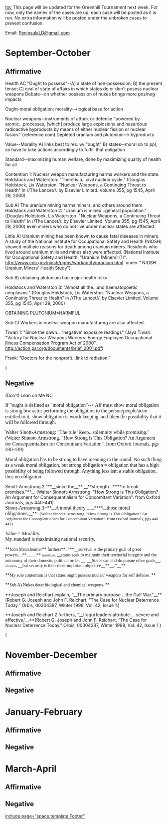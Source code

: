 [[toc]]
This page will be updated for the Greenhill Tournament next week. For now, only the names of the cases are up; each case will be posted as it is run. No extra information will be posted under the unbroken cases to prevent confusion.

Email: [[mailto:PeninsulaLD@gmail.com|PeninsulaLD@gmail.com]]

=September-October= 
==Affirmative== 
Health AC
"Ought to possess"--A) a state of non-possession; B) the present tense; C) eval of state of affairs in which states do or don't posess nuclear weapons
Debate--on whether possession of nukes brings more pos/neg impacts 

Ought-moral obligation; morality-->logical base for action

Nuclear weapons--instruments of attack or defense "powered by atomic...processes, [which] produce large explosions and hazardous radioactive byproducts by means of either nuclear fission or nuclear fusion." (reference.com)
Depleted uranium and plutonium--> byproducts 

Value--Morality
A) links best to res. w/ "ought"
B) states--moral ob to ppl, so have to take actions accordingly to fulfill that obligation

Standard--maximizing human welfare, done by maximizing quality of health for all

Contention 1: Nuclear weapon manufacturing harms workers and the state. Holdstock and Waterston: "There is a...civil nuclear cycle." (Douglas Holdstock, Lis Waterston. "Nuclear Weapons, a Continuing Threat to Health" in //The Lancet//. by Elsevier Limited. Volume 355, pg 1545, April 29, 2000)

Sub A) The uranium mining harms miners, and others around them.
Holdstock and Waterston 2: "Uranium is mined...general population." (Douglas Holdstock, Lis Waterston. "Nuclear Weapons, a Continuing Threat to Health" in //The Lancet//. by Elsevier Limited. Volume 355, pg 1545, April 29, 2000)
even miners who do not live under nuclear states are affected

Little A) Uranium mining has been known to cause fatal diseases in miners.
A study of the National Institute for Occupational Safety and Health (NIOSH) showed multiple reasons for death among uranium miners. Residents who lived around uranium mills and mines also were affected.
(National Institute for Occupational Safety and Health. "Uranium (Miners) (1)". [[http://www.cdc.gov/niosh/pgms/worknotify/uranium.html]]. under "
NIOSH Uranium Miners' Health Study")


Sub B) obtaining plutonium has major health risks

Holdstock and Waterston 3: "Almost all the...and haematopoietic neoplasms." (Douglas Holdstock, Lis Waterston. "Nuclear Weapons, a Continuing Threat to Health" in //The Lancet//. by Elsevier Limited. Volume 355, pg 1545, April 29, 2000)

OBTAINING PLUTONIUM=HARMFUL


Sub C) Workers in nuclear weapon manufacturing are also affected.

Tiwari 1: "Since the dawn... 'negative' exposure readings" (Jaya Tiwari. "Victory for Nuclear Weapons Workers: Energy Employee Occupational Illness Compensation Program Act of 2000". [[http://action.psr.org/documents/brief_2001.pdf]])


Frank: "Doctors for the nonprofit...link to radiation."

(


==Negative== 
(Don't) Lean on Me NC

<span style="display: block; margin: 0in 0in 10pt;"><span style="font-family: 'Times New Roman','serif'; font-size: 12pt; line-height: 115%;">If "ought is defined as "moral obligation"--> Aff must show moral obligation is strong btw actor performing the obligation to the person/people/actor entitled to it, show obligation is worth keeping, and liken the possibility that it will be followed through.</span></span>
<span style="display: block; margin: 0in 0in 10pt;"><span style="font-family: 'Times New Roman','serif'; font-size: 12pt; line-height: 115%;">Walter Sinott-Armstrong: "The rule 'Keep...solemnity while promising." (Walter Sinnott-Armstrong. "How Strong is This Obligation? An Argument for Consequentialism for Concomitant Variation". from Oxford Journals, pgs 438-439)</span></span>
<span style="display: block; margin: 0in 0in 10pt;"><span style="font-family: 'Times New Roman','serif'; font-size: 12pt; line-height: 115%;">Moral obligation has to be strong to have meaning in the round. No such thing as a weak moral obligation, but strong obligation = obligation that has a high possibility of being followed through. Anything less isnt a stable obligation, thus no obligation</span></span>
<span style="display: block; margin: 0in 0in 10pt;"> </span>
<span style="display: block; line-height: normal; margin: 0in 0in 0pt; mso-layout-grid-align: none;">Sinott-Armstrong 2 “**__since the__** __**strength...****to break promises.”**__ (Walter Sinnott-Armstrong. "How Strong is This Obligation? An Argument for Consequentialism for Concomitant Variation". from Oxford Journals, pgs 440-441) </span>
<span style="display: block; line-height: normal; margin: 0in 0in 0pt; mso-layout-grid-align: none;"> </span>
<span style="display: block; line-height: normal; margin: 0in 0in 0pt; mso-layout-grid-align: none;"> </span>
<span style="display: block; line-height: normal; margin: 0in 0in 0pt; mso-layout-grid-align: none;"><span style="font-family: 'Times New Roman','serif'; font-size: 12pt;">Sinott-Armstrong 3 </span><span style="font-family: 'Times New Roman','serif'; font-size: 10pt;">“</span>**__<span style="font-family: 'Times New Roman','serif'; font-size: 12pt;">A moral theory ...</span>__****__<span style="font-family: 'Times New Roman','serif'; font-size: 12pt;">those moral obligations.</span>__**<span style="font-family: 'Times New Roman','serif'; font-size: 10pt;">” (Walter Sinnott-Armstrong. "How Strong is This Obligation? An Argument for Consequentialism for Concomitant Variation". from Oxford Journals, pgs 440-442)</span></span>

<span style="display: block; line-height: normal; margin: 0in 0in 0pt; mso-layout-grid-align: none;"><span style="font-family: 'Times New Roman','serif'; font-size: 12pt; line-height: 115%;">Value = Morality.</span></span>
<span style="display: block; margin: 0in 0in 10pt;"><span style="font-family: 'Times New Roman','serif'; font-size: 12pt; line-height: 115%;">My standard is maximizing national security. </span></span>
<span style="display: block; margin: 0in 0in 10pt;">**<span style="font-family: 'Times New Roman','serif';">John Mearsheimer</span>** <span style="font-family: 'Times New Roman','serif';">furthers**: “**__<span style="text-underline: thick;">survival is the primary goal of great powers</span>__**__.__** </span><span style="font-family: 'Times New Roman','serif'; font-size: 7pt; line-height: 115%;">Specifically, </span>__<span style="font-family: 'Times New Roman','serif'; text-underline: thick; textunderline: thick;">states seek to maintain their territorial integrity and the autonomy of their domestic political order. </span>__<span style="font-family: 'Times New Roman','serif'; font-size: 8pt; line-height: 115%;">...</span><span style="font-family: 'Times New Roman','serif';">__<span style="text-underline: thick;">States can and do pursue other goals</span>__, </span><span style="font-family: 'Times New Roman','serif'; font-size: 7pt; line-height: 115%;">of course</span><span style="font-family: 'Times New Roman','serif';">, __<span style="text-underline: thick;">but security is their most important objective</span>__**__.”__** </span></span>
<span style="display: block; margin: 0in 0in 10pt;">**<span style="font-family: 'Times New Roman','serif';">My sole contention is that states ought possess nuclear weapons for self defense. </span>**</span>
<span style="display: block; margin: 0in 0in 10pt;">**<span style="font-family: 'Times New Roman','serif';">Sub A) Nukes deter biological and chemical weapons. </span>**</span>
<span style="display: block; margin: 0in 0in 10pt;">**Joseph and Reichart explain, “__The primary purpose ...the Gulf War."__** (Robert G. Joseph and John F. Reichart. “The Case for Nuclear Deterrence Today.” Orbis, 00304387, Winter 1998, Vol. 42, Issue 1.)</span>
<span style="display: block; margin: 0in 0in 10pt;">**Joseph and Reichart 2 furthers, “__Iraqui leaders attribute ... severe and effective.’__**(Robert G. Joseph and John F. Reichart. “The Case for Nuclear Deterrence Today.” Orbis, 00304387, Winter 1998, Vol. 42, Issue 1.)</span>
(
=November-December= 
==Affirmative== 
==Negative== 

=January-February= 
==Affirmative== 
==Negative== 

=March-April= 
==Affirmative== 
==Negative== 

[[include page="space.template.Footer"]]